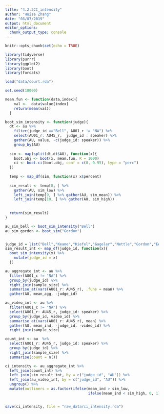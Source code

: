 ```yaml
---
title: "4.2.2CI_intensity"
author: "Huize Zhang"
date: "08/07/2019"
output: html_document
editor_options: 
  chunk_output_type: console
---
```


```r
knitr::opts_chunk$set(echo = TRUE)
```

```r
library(tidyverse)
library(purrr)
library(ggplot2)
library(boot)
library(forcats)

load("data/court.rda")
```


```r

set.seed(10000)

mean.fun <- function(data,index){
    val <-  data$value[index] 
    return(mean(val))
  }

boot_sim_intensity <- function(judge){
  dt <- au %>% 
    filter(judge_id =="Bell", AU01_r != "NA") %>% 
    select(AU01_r: AU45_r,  judge_id : speaker) %>% 
    gather(AU, value, -c(judge_id: speaker)) %>% 
    group_by(AU) 
    
  sim <- map(split(dt,dt$AU), function(x){
    boot.obj <- boot(x, mean.fun, R = 1000)
    ci <- boot.ci(boot.obj, conf = c(0, 0.95), type = "perc")
  })
  
  temp <- map_df(sim, function(x) x$percent)
  
  sim_result <- temp[8, ] %>% 
    gather(AU, sim_low) %>% 
    left_join(temp[9, ] %>% gather(AU, sim_mean)) %>% 
    left_join(temp[10, ] %>% gather(AU, sim_high)) 
  
 
  return(sim_result)
}

au_sim_bell <- boot_sim_intensity("Bell") 
au_sim_gordon <- boot_sim("Gordon") 


judge_id = list("Bell","Keane","Kiefel","Gageler","Nettle","Gordon","Edelman")
sim_result_int <- map_df(judge_id, function(x){
  boot_sim_intensity(x) %>% 
    mutate(judge_id = x)
  })


```

```r
au_aggregate_int <- au %>% 
  filter(AU01_c != "NA") %>% 
  group_by(judge_id) %>% 
  right_join(sample_size) %>% 
  summarise_at(vars(AU01_r: AU45_r), .funs = mean) %>% 
  gather(AU, mean_agg, -judge_id) 

au_video_int <- au %>% 
  filter(AU01_c != "NA") %>% 
  select(AU01_r: AU45_r, judge_id: speaker) %>% 
  group_by(judge_id, video_id) %>% 
  summarise_at(vars(AU01_r: AU45_r), mean) %>%
  gather(AU, mean_ind, -judge_id, -video_id) %>% 
  right_join(sample_size)

count_int <- au  %>% 
  select(AU01_r: AU45_r, judge_id: speaker) %>% 
  group_by(judge_id) %>% 
  right_join(sample_size) %>%
  summarise(count = n())
```

```r
ci_intensity <- au_aggregate_int %>% 
  left_join(count_int) %>% 
  left_join(sim_result_int, by = c("judge_id", "AU")) %>%
  left_join(au_video_int, by = c("judge_id", "AU")) %>% 
  ungroup() %>% 
  mutate(outliners = as.factor(ifelse(mean_ind > sim_low, 
                                      ifelse(mean_ind < sim_high, 0, 1), 1)))


save(ci_intensity, file = "raw_data/ci_intensity.rda")

```



